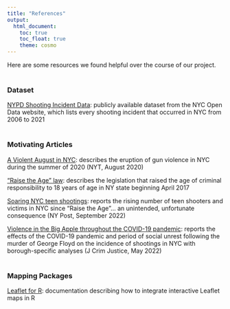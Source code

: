 ```yaml
---
title: "References"
output: 
  html_document:
    toc: true
    toc_float: true
    theme: cosmo
---
```


Here are some resources we found helpful over the course of our project. 
<br>
<br>

### Dataset 

[NYPD Shooting Incident Data](https://data.cityofnewyork.us/Public-Safety/NYPD-Shooting-Incident-Data-Historic-/833y-fsy8): publicly available dataset from the NYC Open Data website, which lists every shooting incident that occurred in NYC from 2006 to 2021
<br>
<br>

### Motivating Articles 
[A Violent August in NYC](https://www.nytimes.com/2020/09/02/nyregion/nyc-shootings-murders.html): describes the eruption of gun violence in NYC during the summer of 2020 (NYT, August 2020) 

["Raise the Age" law](https://ww2.nycourts.gov/ip/oji/raisetheage.shtml#:~:text=On%20April%2010%2C%202017%2C%20New,evidence%2Dbased%20treatment%20they%20need.): describes the legislation that raised the age of criminal responsibility to 18 years of age in NY state beginning April 2017

[Soaring NYC teen shootings](https://nypost.com/2022/09/25/raise-the-age-law-is-clearly-behind-soaring-nyc-teen-shootings/): reports the rising number of teen shooters and victims in NYC since "Raise the Age"... an unintended, unfortunate consequence (NY Post, September 2022)

[Violence in the Big Apple throughout the COVID-19 pandemic](https://www.ncbi.nlm.nih.gov/pmc/articles/PMC9095435/): reports the effects of the COVID-19 pandemic and period of social unrest following the murder of George Floyd on the incidence of shootings in NYC with borough-specific analyses (J Crim Justice, May 2022)
<br>
<br>

### Mapping Packages
[Leaflet for R](https://rstudio.github.io/leaflet/): documentation describing how to integrate interactive Leaflet maps in R